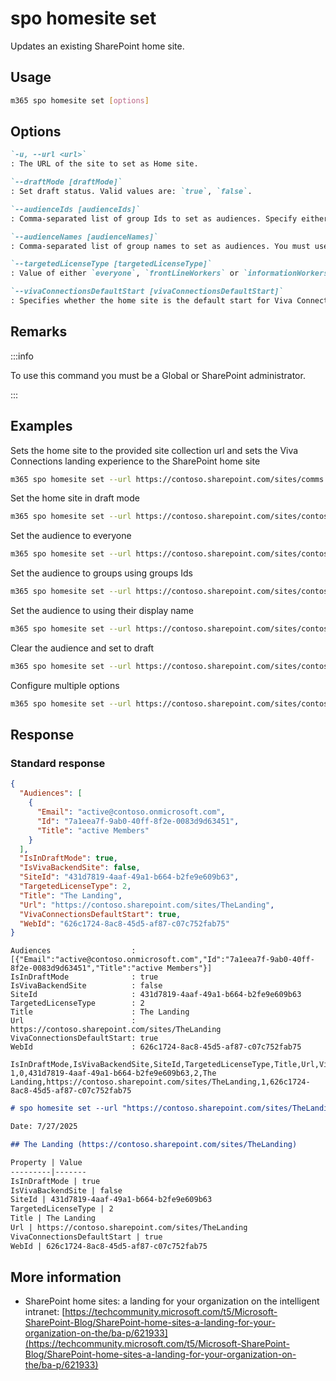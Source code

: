
# spo homesite set

Updates an existing SharePoint home site.

## Usage

```sh
m365 spo homesite set [options]
```

## Options

```md definition-list
`-u, --url <url>`
: The URL of the site to set as Home site.

`--draftMode [draftMode]` 
: Set draft status. Valid values are: `true`, `false`.

`--audienceIds [audienceIds]` 
: Comma-separated list of group Ids to set as audiences. Specify either `audienceIds` or `audienceNames`, but not both.

`--audienceNames [audienceNames]` 
: Comma-separated list of group names to set as audiences. You must use either `audienceIds` or `audienceNames`, but not both. Pass `''` to clear audience.

`--targetedLicenseType [targetedLicenseType]` 
: Value of either `everyone`, `frontLineWorkers` or `informationWorkers` to create an experience for a distinct audience by license type.

`--vivaConnectionsDefaultStart [vivaConnectionsDefaultStart]`
: Specifies whether the home site is the default start for Viva Connections. Accepts `true` or `false`.
```

<Global />

## Remarks

:::info

To use this command you must be a Global or SharePoint administrator.

:::

## Examples

Sets the home site to the provided site collection url and sets the Viva Connections landing experience to the SharePoint home site

```sh
m365 spo homesite set --url https://contoso.sharepoint.com/sites/comms --vivaConnectionsDefaultStart true
```

Set the home site in draft mode

```sh
m365 spo homesite set --url https://contoso.sharepoint.com/sites/contosoportal --draftMode true
```

Set the audience to everyone

```sh
m365 spo homesite set --url https://contoso.sharepoint.com/sites/contosoportal --targetedLicenseType "everyone"
```

Set the audience to groups using groups Ids

```sh
m365 spo homesite set --url https://contoso.sharepoint.com/sites/contosoportal --audienceIds "978b5280-4f80-47ea-a1db-b0d1d2fb1ba4,21af775d-17b3-4637-94a4-2ba8625277cb"
```

Set the audience to using their display name

```sh
m365 spo homesite set --url https://contoso.sharepoint.com/sites/contosoportal --audienceNames "Marketing, IT department"
```

Clear the audience and set to draft 

```sh
m365 spo homesite set --url https://contoso.sharepoint.com/sites/contosoportal --audienceNames '' --draftMode true
```

Configure multiple options

```sh
m365 spo homesite set --url https://contoso.sharepoint.com/sites/contosoportal --audienceNames 'Marketing, IT department' --draftMode true --targetedLicenseType "everyone" --vivaConnectionsDefaultStart true
```

## Response

### Standard response

<Tabs>
  <TabItem value="JSON">

  ```json
  {
    "Audiences": [
      {
        "Email": "active@contoso.onmicrosoft.com",
        "Id": "7a1eea7f-9ab0-40ff-8f2e-0083d9d63451",
        "Title": "active Members"
      }
    ],
    "IsInDraftMode": true,
    "IsVivaBackendSite": false,
    "SiteId": "431d7819-4aaf-49a1-b664-b2fe9e609b63",
    "TargetedLicenseType": 2,
    "Title": "The Landing",
    "Url": "https://contoso.sharepoint.com/sites/TheLanding",
    "VivaConnectionsDefaultStart": true,
    "WebId": "626c1724-8ac8-45d5-af87-c07c752fab75"
  }
  ```

  </TabItem>
  <TabItem value="Text">

  ```text
  Audiences                  : [{"Email":"active@contoso.onmicrosoft.com","Id":"7a1eea7f-9ab0-40ff-8f2e-0083d9d63451","Title":"active Members"}]
  IsInDraftMode              : true
  IsVivaBackendSite          : false
  SiteId                     : 431d7819-4aaf-49a1-b664-b2fe9e609b63
  TargetedLicenseType        : 2
  Title                      : The Landing
  Url                        : https://contoso.sharepoint.com/sites/TheLanding
  VivaConnectionsDefaultStart: true
  WebId                      : 626c1724-8ac8-45d5-af87-c07c752fab75
  ```

  </TabItem>
  <TabItem value="CSV">

  ```csv
  IsInDraftMode,IsVivaBackendSite,SiteId,TargetedLicenseType,Title,Url,VivaConnectionsDefaultStart,WebId
  1,0,431d7819-4aaf-49a1-b664-b2fe9e609b63,2,The Landing,https://contoso.sharepoint.com/sites/TheLanding,1,626c1724-8ac8-45d5-af87-c07c752fab75
  ```
  
  </TabItem>
  <TabItem value="Markdown">

  ```md
  # spo homesite set --url "https://contoso.sharepoint.com/sites/TheLanding" --vivaConnectionsDefaultStart "true" --audienceNames "active"

  Date: 7/27/2025

  ## The Landing (https://contoso.sharepoint.com/sites/TheLanding)

  Property | Value
  ---------|-------
  IsInDraftMode | true
  IsVivaBackendSite | false
  SiteId | 431d7819-4aaf-49a1-b664-b2fe9e609b63
  TargetedLicenseType | 2
  Title | The Landing
  Url | https://contoso.sharepoint.com/sites/TheLanding
  VivaConnectionsDefaultStart | true
  WebId | 626c1724-8ac8-45d5-af87-c07c752fab75
  ```
  </TabItem>
</Tabs>

## More information

- SharePoint home sites: a landing for your organization on the intelligent intranet: [https://techcommunity.microsoft.com/t5/Microsoft-SharePoint-Blog/SharePoint-home-sites-a-landing-for-your-organization-on-the/ba-p/621933](https://techcommunity.microsoft.com/t5/Microsoft-SharePoint-Blog/SharePoint-home-sites-a-landing-for-your-organization-on-the/ba-p/621933)
